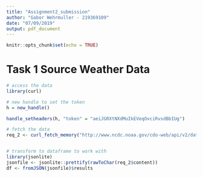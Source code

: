 ```yaml
---
title: "Assignment2_submission"
author: "Gabor Wehrmuller - 219369109"
date: "07/09/2019"
output: pdf_document
---
```


```r
knitr::opts_chunk$set(echo = TRUE)
```
# Task 1 Source Weather Data



```r
# access the data
library(curl)

# new handle to set the token
h = new_handle()

handle_setheaders(h, "token" = "aeiJGRXtNXdMuIkEVeqOvciRvsdBbIUg")

# fetch the data
req_2 <- curl_fetch_memory("http://www.ncdc.noaa.gov/cdo-web/api/v2/data?datasetid=PRECIP_HLY&locationid=CITY:Perth,AU&startdate=2013-01-01&enddate=2014-01-01", handle = h)


# transform to dataframe to work with 
library(jsonlite)
jsonfile <- jsonlite::prettify(rawToChar(req_2$content))
df <- fromJSON(jsonfile)$results


```

